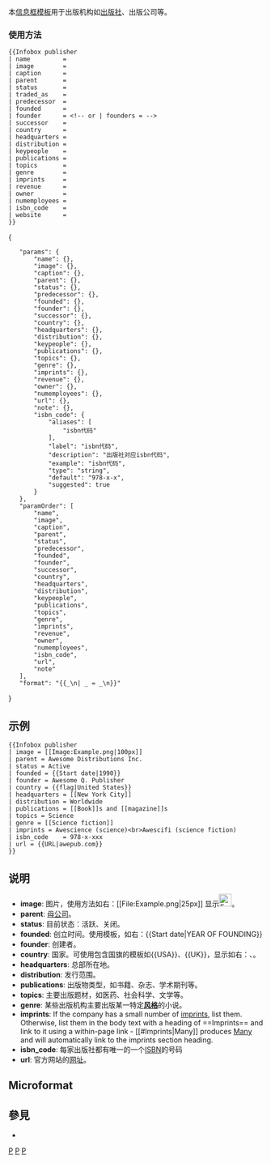 {{Documentation subpage}}
<!-- PLEASE ADD CATEGORIES AND INTERWIKIS AT THE BOTTOM OF THIS PAGE -->

本[[Wikipedia:信息框模板|信息框模板]]用于出版机构如[[出版社]]、出版公司等。

=== 使用方法 ===

{{Parameter names example
|_template=Infobox publisher
| name
| image
| caption
| parent
| status
| traded_as
| predecessor
| founded
| founder
| successor
| country
| headquarters
| distribution
| keypeople
| publications
| topics
| genre
| imprints
| revenue
| owner
| numemployees
| isbn_code
| website
}}

<pre style="overflow:auto;">
{{Infobox publisher
| name         = 
| image        = 
| caption      = 
| parent       = 
| status       = 
| traded_as    = 
| predecessor  = 
| founded      = 
| founder      = <!-- or | founders = -->
| successor    = 
| country      = 
| headquarters = 
| distribution = 
| keypeople    = 
| publications = 
| topics       = 
| genre        = 
| imprints     = 
| revenue      = 
| owner        = 
| numemployees = 
| isbn_code    =
| website      = 
}}
</pre>
<templatedata>
{
	"params": {
		"name": {},
		"image": {},
		"caption": {},
		"parent": {},
		"status": {},
		"predecessor": {},
		"founded": {},
		"founder": {},
		"successor": {},
		"country": {},
		"headquarters": {},
		"distribution": {},
		"keypeople": {},
		"publications": {},
		"topics": {},
		"genre": {},
		"imprints": {},
		"revenue": {},
		"owner": {},
		"numemployees": {},
		"url": {},
		"note": {},
		"isbn_code": {
			"aliases": [
				"isbn代码"
			],
			"label": "isbn代码",
			"description": "出版社对应isbn代码",
			"example": "isbn代码",
			"type": "string",
			"default": "978-x-x",
			"suggested": true
		}
	},
	"paramOrder": [
		"name",
		"image",
		"caption",
		"parent",
		"status",
		"predecessor",
		"founded",
		"founder",
		"successor",
		"country",
		"headquarters",
		"distribution",
		"keypeople",
		"publications",
		"topics",
		"genre",
		"imprints",
		"revenue",
		"owner",
		"numemployees",
		"isbn_code",
		"url",
		"note"
	],
	"format": "{{_\n| _ = _\n}}"
}
</templatedata>

== 示例 ==
{{Infobox publisher
| image = [[Image:Example.png|100px]]
| parent = Awesome Distributions Inc.
| status = Active
| founded = {{Start date|1990}}
| founder = Awesome Q. Publisher
| country = {{flag|United States}}
| distribution = Worldwide
| publications = [[Book]]s and [[magazine]]s
| topics = Science
| genre = [[Science fiction]]
| imprints = Awescience (science)<br>Awescifi (science fiction)
| headquarters = [[New York City]]
| isbn_code    = 978-x-xxx
| url = {{URL|awepub.com}}
}}
<pre style="overflow:auto">{{Infobox publisher
| image = [[Image:Example.png|100px]]
| parent = Awesome Distributions Inc.
| status = Active
| founded = {{Start date|1990}}
| founder = Awesome Q. Publisher
| country = {{flag|United States}}
| headquarters = [[New York City]]
| distribution = Worldwide
| publications = [[Book]]s and [[magazine]]s
| topics = Science
| genre = [[Science fiction]]
| imprints = Awescience (science)<br>Awescifi (science fiction)
| isbn_code    = 978-x-xxx
| url = {{URL|awepub.com}}
}}
</pre>

==说明==
* '''image''': 图片，使用方法如右：<nowiki>[[File:Example.png|25px]]</nowiki> 显示[[File:Example.png|25px]]。  
* '''parent''': [[母公司]]。
* '''status''': 目前状态：活跃、关闭。
* '''founded''': 创立时间。使用模板{{tl|Start date}}，如右：<nowiki>{{Start date|YEAR OF FOUNDING}}</nowiki>
* '''founder''': 创建者。
* '''country''': 国家。可使用包含国旗的模板如<nowiki>{{USA}}、{{UK}}</nowiki>，显示如右：{{USA}}、{{UK}}。
* '''headquarters''': 总部所在地。
* '''distribution''': 发行范围。
* '''publications''': 出版物类型，如书籍、杂志、学术期刊等。
* '''topics''': 主要出版题材，如医药、社会科学、文学等。
* '''genre''': 某些出版机构主要出版某一特定'''[[风格]]'''的小说。
* '''imprints''':  If the company has a small number of [[imprint]]s, list them.  Otherwise, list them in the body text with a heading of <nowiki>==Imprints==</nowiki> and link to it using a within-page link - <nowiki>[[#Imprints|Many]]</nowiki> produces [[#Imprints|Many]] and will automatically link to the imprints section heading.
* '''isbn_code''': 每家出版社都有唯一的一个[[ISBN]]的号码
* '''url''':  官方网站的[[网址]]。

== Microformat ==
{{UF-hcard-org}}

== 參見 ==
* {{tl|Infobox Book}}

{{Organization infoboxes}}
<includeonly>
[[Category:出版品信息框模板|P]]
[[Category:公司信息框模板|P]]
[[Category:组织机构信息框模板|P]]
</includeonly>